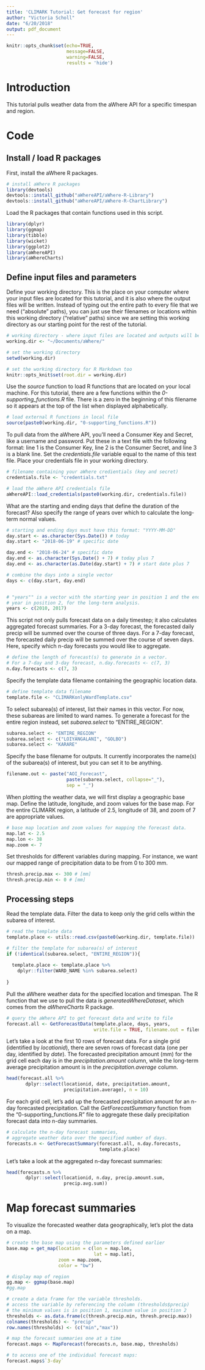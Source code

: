 ```yaml
---
title: 'CLIMARK Tutorial: Get forecast for region'
author: "Victoria Scholl"
date: "6/20/2018"
output: pdf_document
---
```


```r
knitr::opts_chunk$set(echo=TRUE,
                      message=FALSE,
                      warning=FALSE,
                      results = 'hide')
```

# Introduction

This tutorial pulls weather data from the aWhere API for a specific timespan and region. 

# Code 

## Install / load R packages

First, install the aWhere R packages. 

```r
# install aWhere R packages
library(devtools)
devtools::install_github("aWhereAPI/aWhere-R-Library")
devtools::install_github("aWhereAPI/aWhere-R-ChartLibrary")
```

Load the R packages that contain functions used in this script.

```r
library(dplyr)
library(ggmap)
library(tibble)
library(wicket)
library(ggplot2)
library(aWhereAPI)
library(aWhereCharts)
```

## Define input files and parameters

Define your working directory. This is the place on your computer where your input files are located for this tutorial, and it is also where the output files will be written. Instead of typing out the entire path to every file that we need ("absolute" paths), you can just use their filenames or locations within this working directory ("relative" paths) since we are setting this working directory as our starting point for the rest of the tutorial. 

```r
# working directory - where input files are located and outputs will be saved.
working.dir <- "~/Documents/aWhere/"

# set the working directory 
setwd(working.dir) 

# set the working directory for R Markdown too
knitr::opts_knit$set(root.dir = working.dir)
```

Use the *source* function to load R functions that are located on your local machine. For this tutorial, there are a few functions within the *0-supporting_functions.R* file. There is a zero in the beginning of this filename so it appears at the top of the list when displayed alphabetically. 

```r
# load external R functions in local file
source(paste0(working.dir, "0-supporting_functions.R"))
```

To pull data from the aWhere API, you'll need a Consumer Key and Secret, like a username and password. Put these in a text file with the following format: line 1 is the Consumer Key, line 2 is the Consumer Secret, and line 3 is a blank line. Set the *credentials.file* variable equal to the name of this text file. Place your credentials file in your working directory. 

```r
# filename containing your aWhere credientials (key and secret)
credentials.file <- "credentials.txt"

# load the aWhere API credentials file 
aWhereAPI::load_credentials(paste0(working.dir, credentials.file))
```

What are the starting and ending days that define the duration of the forecast? Also specify the range of years over which to calculate the long-term normal values. 

```r
# starting and ending days must have this format: "YYYY-MM-DD"
day.start <- as.character(Sys.Date()) # today
day.start <- "2018-06-19" # specific date

day.end <- "2018-06-24" # specific date
day.end <- as.character(Sys.Date() + 7) # today plus 7
day.end <- as.character(as.Date(day.start) + 7) # start date plus 7

# combine the days into a single vector 
days <- c(day.start, day.end)


# "years"" is a vector with the starting year in position 1 and the ending
# year in position 2, for the long-term analysis. 
years <- c(2010, 2017)
```

This script not only pulls forecast data on a daily timestep; it also calculates aggregated forecast summaries. For a 3-day forecast, the forecasted daily precip will be summed over the course of three days. For a 7-day forecast, the forecasted daily precip will be summed over the course of seven days. Here, specify which n-day forecasts you would like to aggregate. 

```r
# define the length of forecast(s) to generate in a vector. 
# For a 7-day and 3-day forecast, n.day.forecasts <- c(7, 3)
n.day.forecasts <- c(7, 3)
```

Specify the template data filename containing the geographic location data.

```r
# define template data filename
template.file <- "CLIMARKonlyWardTemplate.csv"
``` 

To select subarea(s) of interest, list their names in this vector. For now, these subareas are limited to ward names. To generate a forecast for the entire region instead, set *subarea.select* to "ENTIRE_REGION". 

```r
subarea.select <- "ENTIRE_REGION"
subarea.select <- c("LOIYANGALANI", "GOLBO")
subarea.select <- "KARARE" 
```

Specify the base filename for outputs. It currently incorporates the name(s) of the subarea(s) of interest, but you can set it to be anything. 

```r
filename.out <- paste("AOI_Forecast",
                      paste(subarea.select, collapse="_"),
                      sep = "_")
```

When plotting the weather data, we will first display a geographic base map. Define the latitude, longitude, and zoom values for the base map. For the entire CLIMARK region, a latitude of 2.5, longitude of 38, and zoom of 7 are appropriate values. 

```r
# base map location and zoom values for mapping the forecast data. 
map.lat <- 2.5
map.lon <- 38
map.zoom <- 7
```

Set thresholds for different variables during mapping. For instance, we want our mapped range of precipitation data to be from 0 to 300 mm. 

```r
thresh.precip.max <- 300 # [mm]
thresh.precip.min <- 0 # [mm]
```

## Processing steps 

Read the template data. Filter the data to keep only the grid cells within the subarea of interest. 

```r
# read the template data 
template.place <- utils::read.csv(paste0(working.dir, template.file)) 

# filter the template for subarea(s) of interest
if (!identical(subarea.select, "ENTIRE_REGION")){ 
  
  template.place <- template.place %>% 
    dplyr::filter(WARD_NAME %in% subarea.select) 
  
} 
```

Pull the aWhere weather data for the specified location and timespan. The R function that we use to pull the data is *generateaWhereDataset*, which comes from the *aWhereCharts* R package. 

```r
# query the aWhere API to get forecast data and write to file 
forecast.all <- GetForecastData(template.place, days, years, 
                                write.file = TRUE, filename.out = filename.out)
```

\pagebreak

Let's take a look at the first 10 rows of forecast data.
For a single grid (identified by *locationid*), there are seven rows of forecast data (one per day, identified by *date*). The forecasted precipitation amount (mm) for the grid cell each day is in the *precipitation.amount* column, while the long-term average precipitation amount is in the *precipitation.average* column. 

```r
head(forecast.all %>% 
       dplyr::select(locationid, date, precipitation.amount, 
                     precipitation.average), n = 10)
```

For each grid cell, let's add up the forecasted precipitation amount for an n-day forecasted precipitation. Call the *GetForecastSummary* function from the "0-supporting_functions.R" file to aggregate these daily precipitation forecast data into n-day summaries. 

```r
# calculate the n-day forecast summaries,
# aggregate weather data over the specified number of days.
forecasts.n <- GetForecastSummary(forecast.all, n.day.forecasts, 
                                  template.place)
```

Let's take a look at the aggregated n-day forecast summaries: 

```r
head(forecasts.n %>%
       dplyr::select(locationid, n.day, precip.amount.sum, 
                     precip.avg.sum))
```


# Map forecast summaries

To visualize the forecasted weather data geographically, let's plot the data on a map.

```r
# create the base map using the parameters defined earlier
base.map = get_map(location = c(lon = map.lon, 
                                lat = map.lat), 
                   zoom = map.zoom, 
                   color = "bw")

# display map of region
gg.map <- ggmap(base.map)
#gg.map
```

```r
# create a data frame for the variable thresholds.
# access the variable by referencing the column (thresholds$precip)
# the minimum values is in position 1, maximum value in position 2
thresholds <- as.data.frame(c(thresh.precip.min, thresh.precip.max))
colnames(thresholds) <- "precip"
row.names(thresholds) <- (c("min","max"))
```


```r
# map the forecast summaries one at a time 
forecast.maps <- MapForecast(forecasts.n, base.map, thresholds)

# to access one of the individual forecast maps: 
forecast.maps$`3-day`
```

